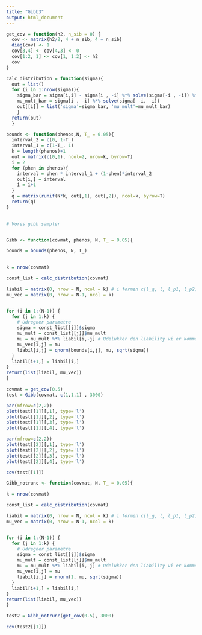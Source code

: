 ```yaml
---
title: "Gibb3"
output: html_document
---
```


```r
get_cov = function(h2, n_sib = 0) {
  cov <- matrix(h2/2, 4 + n_sib, 4 + n_sib)
  diag(cov) <- 1
  cov[3,4] <- cov[4,3] <- 0
  cov[1:2, 1] <- cov[1, 1:2] <- h2
  cov
}
```


```r
calc_distribution = function(sigma){
  out = list()
  for (i in 1:nrow(sigma)){
    sigma_bar = sigma[i,i] - sigma[i , -i] %*% solve(sigma[-i , -i]) %*% sigma[-i , i]
    mu_mult_bar = sigma[i , -i] %*% solve(sigma[ -i, -i])
    out[[i]] = list('sigma'=sigma_bar, 'mu_mult'=mu_mult_bar)
    }
  return(out)
  }
```


```r
bounds <- function(phenos,N, T_ = 0.05){
  interval_2 = c(0, 1-T_)
  interval_1 = c(1-T_, 1)
  k = length(phenos)+1
  out = matrix(c(0,1), ncol=2, nrow=k, byrow=T)
  i = 2
  for (phen in phenos){
    interval = phen * interval_1 + (1-phen)*interval_2
    out[i,] = interval
    i = i+1
  }
  q = matrix(runif(N*k, out[,1], out[,2]), ncol=k, byrow=T)
  return(q)
}
 
```


```r
# Vores gibb sampler


Gibb <- function(covmat, phenos, N, T_ = 0.05){

bounds = bounds(phenos, N, T_) 

  
k = nrow(covmat)

const_list = calc_distribution(covmat)

liabil = matrix(0, nrow = N, ncol = k) # i formen c(l_g, l, l_p1, l_p2)
mu_vec = matrix(0, nrow = N-1, ncol = k)


for (i in 1:(N-1)) {
  for (j in 1:k) {
    # Udregner parametre
    sigma = const_list[[j]]$sigma
    mu_mult = const_list[[j]]$mu_mult
    mu = mu_mult %*% liabil[i,-j] # Udelukker den liability vi er kommet til
    mu_vec[i,j] = mu
    liabil[i,j] = qnorm(bounds[i,j], mu, sqrt(sigma))
  }
  liabil[i+1,] = liabil[i,]
}
return(list(liabil, mu_vec))
}
```


```r
covmat = get_cov(0.5)
test = Gibb(covmat, c(1,1,1) , 3000)
```


```r
par(mfrow=c(2,2))
plot(test[[1]][,1], type='l')
plot(test[[1]][,2], type='l')
plot(test[[1]][,3], type='l')
plot(test[[1]][,4], type='l')
```


```r
par(mfrow=c(2,2))
plot(test[[2]][,1], type='l')
plot(test[[2]][,2], type='l')
plot(test[[2]][,3], type='l')
plot(test[[2]][,4], type='l')
```



```r
cov(test[[1]])
```
```r
Gibb_notrunc <- function(covmat, N, T_ = 0.05){

k = nrow(covmat)

const_list = calc_distribution(covmat)

liabil = matrix(0, nrow = N, ncol = k) # i formen c(l_g, l, l_p1, l_p2)
mu_vec = matrix(0, nrow = N-1, ncol = k)


for (i in 1:(N-1)) {
  for (j in 1:k) {
    # Udregner parametre
    sigma = const_list[[j]]$sigma
    mu_mult = const_list[[j]]$mu_mult
    mu = mu_mult %*% liabil[i,-j] # Udelukker den liability vi er kommet til
    mu_vec[i,j] = mu
    liabil[i,j] = rnorm(1, mu, sqrt(sigma))
  }
  liabil[i+1,] = liabil[i,]
}
return(list(liabil, mu_vec))
}
```

```r
test2 = Gibb_notrunc(get_cov(0.5), 3000)
```

```r
cov(test2[[1]])
```

